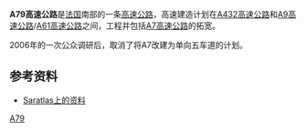 '''A79高速公路'''是[[法国|法国]]南部的一条[[高速公路|高速公路]]，高速建造计划在[[A432高速公路|A432高速公路]]和[[A9高速公路|A9高速公路]]/[[A61高速公路|A61高速公路]]之间，工程并包括[[A7高速公路|A7高速公路]]的拓宽。 

2006年的一次公众调研后，取消了将A7改建为单向五车道的计划。

==参考资料==
* [http://saratlas.free.fr/index.php?page=autoroute&route=a79&lang=fr Saratlas上的资料]{{Wayback|url=http://saratlas.free.fr/index.php?page=autoroute&route=a79&lang=fr |date=20120205201826 }}{{fr}}

{{Autoroutes}}

[[Category:法国高速公路|A79]]